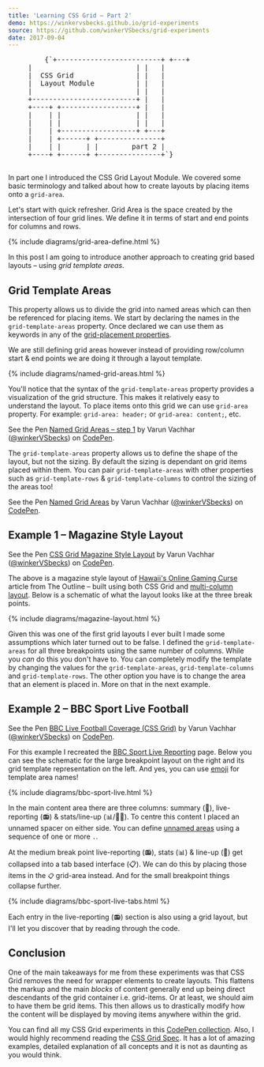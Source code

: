```yaml
---
title: 'Learning CSS Grid – Part 2'
demo: https://winkervsbecks.github.io/grid-experiments
source: https://github.com/winkerVSbecks/grid-experiments
date: 2017-09-04
---
```


<figure class="center pa0 flex justify-center bg-white">
  <pre class="mv0 lh-solid code bg-white">
    {`+-------------------------+ +---+
|                         | |   |
|  CSS Grid               | |   |
|  Layout Module          | |   |
|                         | |   |
+-------------------------+ |   |
+----+ +------------------+ |   |
|    | |                  | |   |
|    | |                  | |   |
|    | +------------------+ +---+
|    | +------+ +---------------+
|    | |      | |        part 2 |
+----+ +------+ +---------------+`}
  </pre>
</figure>

In part one I introduced the CSS Grid Layout Module. We covered some basic terminology and talked about how to create layouts by placing items onto a `grid-area`.

Let's start with quick refresher. Grid Area is the space created by the intersection of four grid lines. We define it in terms of start and end points for columns and rows.

{% include diagrams/grid-area-define.html %}

In this post I am going to introduce another approach to creating grid based layouts – using _grid template areas_.

## Grid Template Areas

This property allows us to divide the grid into named areas which can then be referenced for placing items. We start by declaring the names in the `grid-template-areas` property. Once declared we can use them as keywords in any of the [grid-placement properties](https://www.w3.org/TR/css-grid-1/#grid-placement-property).

We are still defining grid areas however instead of providing row/column start & end points we are doing it through a layout template.

{% include diagrams/named-grid-areas.html %}

You'll notice that the syntax of the `grid-template-areas` property provides a visualization of the grid structure. This makes it relatively easy to understand the layout. To place items onto this grid we can use `grid-area` property. For example: `grid-area: header;` or `grid-area: content;`, etc.

<p data-height="300" data-theme-id="26435" data-slug-hash="BZvMbM" data-default-tab="css,result" data-user="winkerVSbecks" data-embed-version="2" data-pen-title="Named Grid Areas – step 1" class="codepen">See the Pen <a href="https://codepen.io/winkerVSbecks/pen/BZvMbM/">Named Grid Areas – step 1</a> by Varun Vachhar (<a href="https://codepen.io/winkerVSbecks">@winkerVSbecks</a>) on <a href="https://codepen.io">CodePen</a>.</p>

<script
  async
  src="https://production-assets.codepen.io/assets/embed/ei.js"
></script>

The `grid-template-areas` property allows us to define the shape of the layout, but not the sizing. By default the sizing is dependant on grid items placed within them. You can pair `grid-template-areas` with other properties such as `grid-template-rows` & `grid-template-columns` to control the sizing of the areas too!

<p data-height="400" data-theme-id="26435" data-slug-hash="pwqyYj" data-default-tab="css,result" data-user="winkerVSbecks" data-embed-version="2" data-pen-title="Named Grid Areas" class="codepen">See the Pen <a href="https://codepen.io/winkerVSbecks/pen/pwqyYj/">Named Grid Areas</a> by Varun Vachhar (<a href="https://codepen.io/winkerVSbecks">@winkerVSbecks</a>) on <a href="https://codepen.io">CodePen</a>.</p>

<script
  async
  src="https://production-assets.codepen.io/assets/embed/ei.js"
></script>

## Example 1 – Magazine Style Layout

<p data-height="400" data-theme-id="26435" data-slug-hash="KmoxJp" data-default-tab="result" data-user="winkerVSbecks" data-embed-version="2" data-pen-title="CSS Grid Magazine Style Layout" class="codepen">See the Pen <a href="https://codepen.io/winkerVSbecks/pen/KmoxJp/">CSS Grid Magazine Style Layout</a> by Varun Vachhar (<a href="https://codepen.io/winkerVSbecks">@winkerVSbecks</a>) on <a href="https://codepen.io">CodePen</a>.</p>

<script
  async
  src="https://production-assets.codepen.io/assets/embed/ei.js"
></script>

The above is a magazine style layout of <a href="https://theoutline.com/post/1424/hawaii-s-online-gaming-curse">Hawaii's Online Gaming Curse</a> article from The Outline – built using both CSS Grid and [multi-column layout](https://developer.mozilla.org/en-US/docs/Web/CSS/CSS_Columns/Using_multi-column_layouts). Below is a schematic of what the layout looks like at the three break points.

{% include diagrams/magazine-layout.html %}

Given this was one of the first grid layouts I ever built I made some assumptions which later turned out to be false. I defined the `grid-template-areas` for all three breakpoints using the same number of columns. While you _can_ do this you don't have to. You can completely modify the template by changing the values for the `grid-template-areas`, `grid-template-columns` and `grid-template-rows`. The other option you have is to change the area that an element is placed in. More on that in the next example.

## Example 2 – BBC Sport Live Football

<p data-height="500" data-theme-id="26435" data-slug-hash="RgRomv" data-default-tab="result" data-user="winkerVSbecks" data-embed-version="2" data-pen-title="BBC Live Football Coverage (CSS Grid)" class="codepen">See the Pen <a href="https://codepen.io/winkerVSbecks/pen/RgRomv/">BBC Live Football Coverage (CSS Grid)</a> by Varun Vachhar (<a href="https://codepen.io/winkerVSbecks">@winkerVSbecks</a>) on <a href="https://codepen.io">CodePen</a>.</p>

<script
  async
  src="https://production-assets.codepen.io/assets/embed/ei.js"
></script>

For this example I recreated the [BBC Sport Live Reporting](http://www.bbc.com/sport/live/football/38322056) page. Below you can see the schematic for the large breakpoint layout on the right and its grid template representation on the left. And yes, you can use [emoji](https://una.im/css-grid/#💁) for template area names!

{% include diagrams/bbc-sport-live.html %}

In the main content area there are three columns: summary (👀), live-reporting (📻) & stats/line-up (📊/🤼🏽‍). To centre this content I placed an unnamed spacer on either side. You can define [unnamed areas](https://drafts.csswg.org/css-grid/#grid-template-areas-null-cell-token) using a sequence of one or more `.`.

At the medium break point live-reporting (📻), stats (📊) & line-up (🤼) get collapsed into a tab based interface (📋). We can do this by placing those items in the `📋` grid-area instead. And for the small breakpoint things collapse further.

{% include diagrams/bbc-sport-live-tabs.html %}

Each entry in the live-reporting (📻) section is also using a grid layout, but I'll let you discover that by reading through the code.

## Conclusion

One of the main takeaways for me from these experiments was that CSS Grid removes the need for wrapper elements to create layouts. This flattens the markup and the main _blocks_ of content generally end up being direct descendants of the grid container i.e. grid-items. Or at least, we should aim to have them be grid items. This then allows us to drastically modify how the content will be displayed by moving items anywhere within the grid.

You can find all my CSS Grid experiments in this [CodePen collection](https://codepen.io/collection/nZBOPV). Also, I would highly recommend reading the [CSS Grid Spec](https://drafts.csswg.org/css-grid/). It has a lot of amazing examples, detailed explanation of all concepts and it is not as daunting as you would think.
